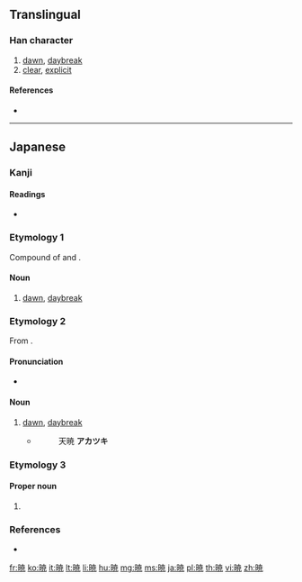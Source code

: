{{also|曉}}
==Translingual==
{{Han simplified forms|曉|暁|晓}}

===Han character===
{{Han char|rn=72|rad=日|as=08|sn=12|four=|canj=AJTU|ids=⿰日尭}}

# [[dawn]], [[daybreak]]
# [[clear]], [[explicit]]

====References====
* {{Han ref|kx=0497.311|dkj=14031|hdz=21516.011|uh=6681|ud=26241}}

----

==Japanese==

===Kanji===
{{ja-kanji|grade=c|rs=日08|style=s|kyu=曉}}

====Readings====
* {{ja-readings|goon=[[きょう]] (kyō) {{non-joyo-reading}}|kanon=[[きょう]] (kyō) {{non-joyo-reading}}|kanyoon=[[ぎょう]] (gyō)|kun=[[あかつき]] (akatsuki), [[さとる]] (satoru)}}

===Etymology 1===
Compound of {{m|ja|明|tr=aka||bright}} and {{m|ja|時|tr=toki||time}}.

====Noun====
{{ja-noun|あかとき}}

# [[dawn]], [[daybreak]]

===Etymology 2===
From {{m|ja|暁|tr=akatoki}}.

====Pronunciation====
* {{ja-pron|あかつき|dev=3|acc=0}}

====Noun====
{{ja-noun|あかつき}}

# [[dawn]], [[daybreak]]
#* {{RQ:Konkōmyō Saishōōkyō Ongi|8 (back)}}
#*: 天暁 '''アカツキ'''

===Etymology 3===

====Proper noun====
{{ja-pos|proper|さとる}}

# {{given name|male|lang=ja|sort=さとる}}

===References===
* {{R:Konkōmyō Saishōōkyō Ongi}}

[[fr:暁]]
[[ko:暁]]
[[it:暁]]
[[lt:暁]]
[[li:暁]]
[[hu:暁]]
[[mg:暁]]
[[ms:暁]]
[[ja:暁]]
[[pl:暁]]
[[th:暁]]
[[vi:暁]]
[[zh:暁]]